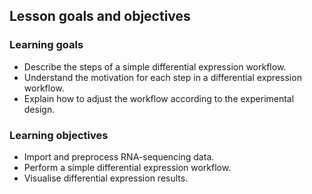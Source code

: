 ## Lesson goals and objectives

### Learning goals

<!--
High-level "big picture" objectives of the learning process.
This should be no more than 3 bullet points.
-->

- Describe the steps of a simple differential expression workflow.
- Understand the motivation for each step in a differential expression workflow.
- Explain how to adjust the workflow according to the experimental design.

### Learning objectives

<!--
More concrete and measurable outputs.
This can range from 3 to 8 bullet points.
-->

- Import and preprocess RNA-sequencing data.
- Perform a simple differential expression workflow.
- Visualise differential expression results.
